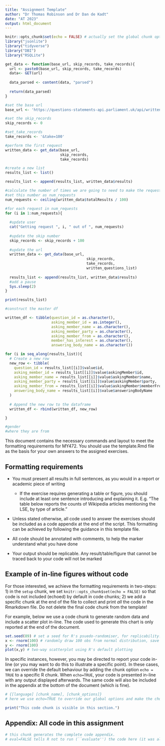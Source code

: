 ```yaml
---
title: "Assignment Template"
author: "Dr Thomas Robinson and Dr Dan de Kadt"
date: "AT 2023"
output: html_document
---
```


```r
knitr::opts_chunk$set(echo = FALSE) # actually set the global chunk options. 
library("jsonlite")
library("tidyverse")
library("DBI")
library("RSQLite")
```

```r
get_data <- function(base_url, skip_records, take_records){
  url <- paste0(base_url, skip_records, take_records)
  data<- GET(url)
  
  data_parsed <- content(data, "parsed")
  
  return(data_parsed)
}
```


```r
#set the base url
base_url <- 'https://questions-statements-api.parliament.uk/api/writtenquestions/questions?tabledWhenFrom=2022-01-01&tabledWhenTo=2022-01-15&includeWithdrawn=true&expandMember=true&answeringBodies=17&answeringBodies=14&answeringBodies=214&answeringBodies=202&answeringBodies=29&house=Commons&skip='

#set the skip_records
skip_records <- 0

#set_take_records
take_records <- '&take=100'

#perform the first request
written_data <- get_data(base_url, 
                         skip_records, 
                         take_records)

#create a new list
results_list <- list()

results_list <- append(results_list, written_data$results)

#calculate the number of times we are going to need to make the request by using totalResults
#set this number as num_requests
num_requests <- ceiling(written_data$totalResults / 100)

#for each request in num_requests
for (i in 1:num_requests){
  
  #update user
  cat("Getting request ", i, " out of ", num_requests)
  
  #update the skip number
  skip_records <- skip_records + 100
  
  #update the url
  written_data <- get_data(base_url, 
                                     skip_records, 
                                     take_records,
                                     written_questions_list)
  
  results_list <- append(results_list, written_data$results)
  #add a pause
  Sys.sleep(2)
}

print(results_list)

#construct the master df

written_df <- tibble(question_id = as.character(), 
                     asking_member_id = as.integer(),
                     asking_member_name = as.character(),
                     asking_member_party = as.character(),
                     asking_member_from = as.character(),
                     member_has_interest = as.character(),
                     answering_body_name = as.character())

for (i in seq_along(results_list)){ 
  # Create a new row
  new_row <- tibble(
    question_id = results_list[[i]]$value$id,
    asking_member_id = results_list[[i]]$value$askingMember$id,  
    asking_member_name = results_list[[i]]$value$askingMember$name,
    asking_member_party = results_list[[i]]$value$askingMember$party,
    asking_member_from = results_list[[i]]$value$askingMember$memberFrom,
    answering_body_name = results_list[[i]]$value$answeringBodyName
  )
  
  # Append the new row to the dataframe
  written_df <- rbind(written_df, new_row)

}

#gender
#where they are from
```



This document contains the necessary commands and layout to meet the formatting requirements for MY472. You should use the template.Rmd file as the basis for your own answers to the assigned exercises.

## Formatting requirements

* You must present all results in full sentences, as you would in a report or academic piece of writing
  
  * If the exercise requires generating a table or figure, you should include at least one sentence introducing and explaining it. E.g. "The table below reports the counts of Wikipedia articles mentioning the LSE, by type of article."

* Unless stated otherwise, all code used to answer the exercises should be included as a code appendix at the end of the script. This formatting can be achieved by following the guidance in this template file.

* All code should be annotated with comments, to help the marker understand what you have done

* Your output should be replicable. Any result/table/figure that cannot be traced back to your code will not be marked

## Example of in-line figures without code

For those interested, we achieve the formatting requirements in two-steps: 1) in the `setup` chunk, we set `knitr::opts_chunk$set(echo = FALSE)` so that code is not included (echoed) by default in code chunks; 2) we add a specific chunk at the end of the file to collect and print *all* the code in the Rmarkdown file. Do not delete the final code chunk from the template!

For example, below we use a code chunk to generate random data and include a scatter plot in-line. The code used to generate this chart is only reported at the end of the document. 

```r
set.seed(89) # set a seed for R's psuedo-randomiser, for replicability.
x <- rnorm(100) # randomly draw 100 obs from normal distribution, save as object
y <- rnorm(100) 
plot(x,y) # two-way scatterplot using R's default plotting
```

In specific instances, however, you may be directed to report your code in-line (or you may want to do this to illustrate a specific point). In these cases, we can override the default behaviour by adding the chunk option `echo = TRUE` to a specific R chunk. When `echo=TRUE`, your code is presented in-line with any output displayed afterwards. The same code will also be included in the appendix at the bottom of the document (which is fine).

```r
# {[language] [chunk_name], [chunk_options]}
# here we use echo=TRUE to override our global options and make the chunk appear exactly here. 

print("This code chunk is visible in this section.")
```

## Appendix: All code in this assignment

```r
# this chunk generates the complete code appendix. 
# eval=FALSE tells R not to run (``evaluate'') the code here (it was already run before).
```
